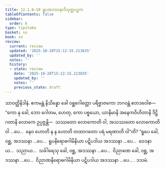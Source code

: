 ```yaml
---
title: 12.1.6–10 ရူပအဒဿနာဒိသုတ္တပဉ္စက
tableOfContents: false
sidebar:
  order: 6
type: tipitaka
basket: su
book: sn
review:
  current: review
  updated: '2025-10-20T15:12:15.213835'
  updated_by: ''
  notes: ''
  history:
  - state: review
    date: '2025-10-20T15:12:15.213835'
    updated_by: ''
    notes: ''
    previous_state: draft
---
```



<DynamicBreadcrumb />


<ReviewStatus review={frontmatter.review} showDetails={true} />

<HypothesisAnnotation frontmatter={frontmatter} />

<Division number="612–616" book="sn" e="ch" v="18" p="374">

<Paragraph number="1246" book="sn">
သာဝတ္ထိနိဒါနံ. ဧကမန္တံ နိသိန္နော ခေါ ဝစ္ဆဂေါတ္တော ပရိဗ္ဗာဇကော ဘဂဝန္တံ ဧတဒဝေါစ—  “ကော နု ခေါ, ဘော ဂေါတမ, ဟေတု, ကော ပစ္စယော, ယာနိမာနိ အနေကဝိဟိတာနိ ဒိဋ္ဌိဂတာနိ လောကေ ဥပ္ပဇ္ဇန္တိ—  သဿတော လောကောတိ ဝါ, အသဿတော လောကောတိ ဝါ …ပေ…  နေဝ ဟောတိ န န ဟောတိ တထာဂတော ပရံ မရဏာတိ ဝါ”တိ? “ရူပေ ခေါ, ဝစ္ဆ, အဒဿနာ …ပေ…  ရူပနိရောဓဂါမိနိယာ ပဋိပဒါယ အဒဿနာ …ပေ…  ဝေဒနာယ…  သညာယ…  သင်္ခါရေသု ခေါ, ဝစ္ဆ, အဒဿနာ …ပေ…  ဝိညာဏေ ခေါ, ဝစ္ဆ, အဒဿနာ …ပေ…  ဝိညာဏနိရောဓဂါမိနိယာ ပဋိပဒါယ အဒဿနာ …ပေ… .

</Paragraph>
</Division>

<Paragraph number="1247" type="center" book="sn">
ဒသမံ.
</Paragraph>